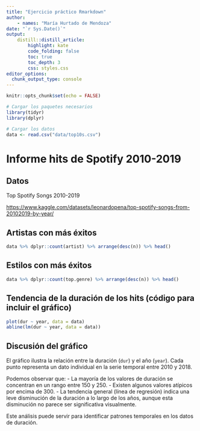 ---
title: "Ejercicio práctico Rmarkdown"
author:
    - names: "María Hurtado de Mendoza"
date: "`r Sys.Date()`" 
output: 
    distill::distill_article:
        highlight: kate
        code_folding: false  
        toc: true     
        toc_depth: 3
        css: styles.css         
editor_options: 
  chunk_output_type: console
---

```{r setup, include = FALSE}

knitr::opts_chunk$set(echo = FALSE)

# Cargar los paquetes necesarios
library(tidyr)
library(dplyr)

# Cargar los datos
data <- read.csv("data/top10s.csv")

```

# Informe hits de Spotify 2010-2019

## Datos

Top Spotify Songs 2010-2019

<https://www.kaggle.com/datasets/leonardopena/top-spotify-songs-from-20102019-by-year/>

## Artistas con más éxitos

```{r top_artists}

data %>% dplyr::count(artist) %>% arrange(desc(n)) %>% head()

```

## Estilos con más éxitos

```{r top_genres}

data %>% dplyr::count(top.genre) %>% arrange(desc(n)) %>% head()

```

## Tendencia de la duración de los hits (código para incluir el gráfico)

```{r duration_trend, fig.width=8, fig.height=6}

plot(dur ~ year, data = data)
abline(lm(dur ~ year, data = data))

```
## Discusión del gráfico

El gráfico ilustra la relación entre la duración (`dur`) y el año (`year`). Cada punto representa un dato individual en la serie temporal entre 2010 y 2018. 

Podemos observar que:
- La mayoría de los valores de duración se concentran en un rango entre 150 y 250.
- Existen algunos valores atípicos por encima de 300.
- La tendencia general (línea de regresión) indica una leve disminución de la duración a lo largo de los años, aunque esta disminución no parece ser significativa visualmente.

Este análisis puede servir para identificar patrones temporales en los datos de duración.